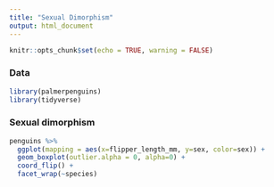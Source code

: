 ```yaml
---
title: "Sexual Dimorphism"
output: html_document
---
```


```r
knitr::opts_chunk$set(echo = TRUE, warning = FALSE)
```

### Data

```r
library(palmerpenguins)
library(tidyverse)
```

### Sexual dimorphism

```r
penguins %>%
  ggplot(mapping = aes(x=flipper_length_mm, y=sex, color=sex)) +
  geom_boxplot(outlier.alpha = 0, alpha=0) +
  coord_flip() +
  facet_wrap(~species)
```
